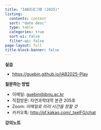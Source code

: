 ```yaml
---
title: "IAB프로그램 (2025)"
listing:
  contents: content
  sort: "date desc"
  type: table
  categories: true
  sort-ui: false
  filter-ui: false
page-layout: full
title-block-banner: false
---
```


**실습** 

- <https://guebin.github.io/IAB2025-Play>

**질문하는 방법**

- 이메일: <guebin@jbnu.ac.kr>
- 직접방문: 자연과학대학 본관 205호 
- Zoom: *이메일로 미리 시간을 정할 것*
- 카카오톡: <http://pf.kakao.com/_txeIFG/chat>

**강의노트** 